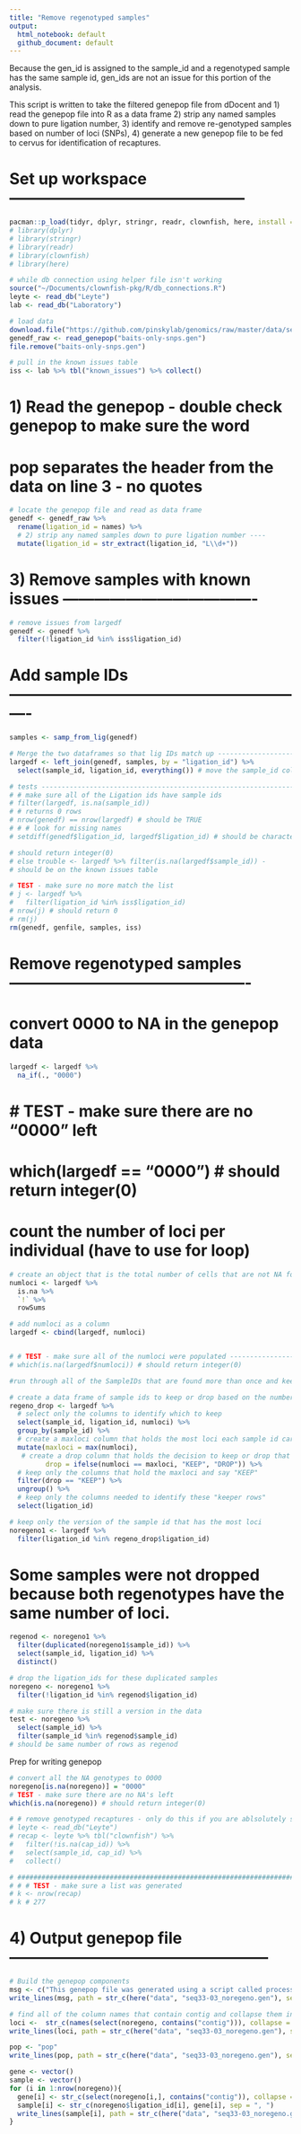 ```yaml
---
title: "Remove regenotyped samples"
output: 
  html_notebook: default
  github_document: default
---
```


Because the gen_id is assigned to the sample_id and a regenotyped sample has the same sample id, gen_ids are not an issue for this portion of the analysis.

This script is written to take the filtered genepop file from dDocent and
1) read the genepop file into R as a data frame
2) strip any named samples down to pure ligation number,
3) identify and remove re-genotyped samples based on number of loci (SNPs),
4) generate a new genepop file to be fed to cervus for identification of recaptures.

# Set up workspace ---------------------------------------------
```r
pacman::p_load(tidyr, dplyr, stringr, readr, clownfish, here, install = FALSE)
# library(dplyr) 
# library(stringr)
# library(readr)
# library(clownfish)
# library(here)

# while db connection using helper file isn't working 
source("~/Documents/clownfish-pkg/R/db_connections.R")
leyte <- read_db("Leyte")
lab <- read_db("Laboratory")
```


```r
# load data
download.file("https://github.com/pinskylab/genomics/raw/master/data/seq33_03_baits_only_SNPs.gen", destfile = "baits-only-snps.gen")
genedf_raw <- read_genepop("baits-only-snps.gen")
file.remove("baits-only-snps.gen")

# pull in the known issues table
iss <- lab %>% tbl("known_issues") %>% collect()
```


# 1) Read the genepop  - double check genepop to make sure the word
# pop separates the header from the data on line 3 - no quotes
```r
# locate the genepop file and read as data frame
genedf <- genedf_raw %>% 
  rename(ligation_id = names) %>% 
  # 2) strip any named samples down to pure ligation number ---- 
  mutate(ligation_id = str_extract(ligation_id, "L\\d+"))
```
# 3) Remove samples with known issues -------------------------------------

```r
# remove issues from largedf
genedf <- genedf %>%
  filter(!ligation_id %in% iss$ligation_id)
```


# Add sample IDs ----------------------------------------------------------

```r
samples <- samp_from_lig(genedf)

# Merge the two dataframes so that lig IDs match up -----------------------
largedf <- left_join(genedf, samples, by = "ligation_id") %>% 
  select(sample_id, ligation_id, everything()) # move the sample_id column to the beginning

# tests ------------------------------------------------------------------
# # make sure all of the Ligation ids have sample ids
# filter(largedf, is.na(sample_id))
# # returns 0 rows
# nrow(genedf) == nrow(largedf) # should be TRUE
# # # look for missing names
# setdiff(genedf$ligation_id, largedf$ligation_id) # should be character(0)

# should return integer(0)
# else trouble <- largedf %>% filter(is.na(largedf$sample_id)) - 
# should be on the known issues table

# TEST - make sure no more match the list
# j <- largedf %>%
#   filter(ligation_id %in% iss$ligation_id)
# nrow(j) # should return 0
# rm(j)
rm(genedf, genfile, samples, iss)
```



# Remove regenotyped samples ----------------------------------------------

# convert 0000 to NA in the genepop data
```r
largedf <- largedf %>% 
  na_if(., "0000")
```


# # TEST - make sure there are no "0000" left
# which(largedf == "0000") # should return integer(0)

# count the number of loci per individual (have to use for loop)
```r
# create an object that is the total number of cells that are not NA for each row in the largedf
numloci <- largedf %>% 
  is.na %>% 
  `!` %>% 
  rowSums

# add numloci as a column
largedf <- cbind(largedf, numloci)


# # TEST - make sure all of the numloci were populated ----------------------
# which(is.na(largedf$numloci)) # should return integer(0)
```



```r

#run through all of the SampleIDs that are found more than once and keep the one with the most loci

# create a data frame of sample ids to keep or drop based on the number of loci present
regeno_drop <- largedf %>% 
  # select only the columns to identify which to keep
  select(sample_id, ligation_id, numloci) %>%
  group_by(sample_id) %>% 
  # create a maxloci column that holds the most loci each sample id carries
  mutate(maxloci = max(numloci), 
   # create a drop column that holds the decision to keep or drop that row
         drop = ifelse(numloci == maxloci, "KEEP", "DROP")) %>% 
  # keep only the columns that hold the maxloci and say "KEEP"
  filter(drop == "KEEP") %>% 
  ungroup() %>% 
  # keep only the columns needed to identify these "keeper rows"
  select(ligation_id)

# keep only the version of the sample id that has the most loci
noregeno1 <- largedf %>% 
  filter(ligation_id %in% regeno_drop$ligation_id)
```
# Some samples were not dropped because both regenotypes have the same number of loci.
```r
regenod <- noregeno1 %>%
  filter(duplicated(noregeno1$sample_id)) %>%
  select(sample_id, ligation_id) %>% 
  distinct()

# drop the ligation_ids for these duplicated samples
noregeno <- noregeno1 %>% 
  filter(!ligation_id %in% regenod$ligation_id)

# make sure there is still a version in the data
test <- noregeno %>% 
  select(sample_id) %>% 
  filter(sample_id %in% regenod$sample_id)
# should be same number of rows as regenod
```


Prep for writing genepop
```r

# convert all the NA genotypes to 0000
noregeno[is.na(noregeno)] = "0000"
# TEST - make sure there are no NA's left
which(is.na(noregeno)) # should return integer(0)

# # remove genotyped recaptures - only do this if you are ablsolutely sure you do not want to find new recapture events with this data
# leyte <- read_db("Leyte")
# recap <- leyte %>% tbl("clownfish") %>% 
#   filter(!is.na(cap_id)) %>% 
#   select(sample_id, cap_id) %>% 
#   collect()

# ########################################################################
# # # TEST - make sure a list was generated
# k <- nrow(recap)
# k # 277

```



# 4) Output genepop file --------------------------------------------------

```r
# Build the genepop components
msg <- c("This genepop file was generated using a script called process_genepop.Rmd written by Michelle Stuart ")
write_lines(msg, path = str_c(here("data", "seq33-03_noregeno.gen"), sep = ""), append = F)

# find all of the column names that contain contig and collapse them into a comma separated string
loci <-  str_c(names(select(noregeno, contains("contig"))), collapse = ",")
write_lines(loci, path = str_c(here("data", "seq33-03_noregeno.gen"), sep = ""), append = T)

pop <- "pop"
write_lines(pop, path = str_c(here("data", "seq33-03_noregeno.gen"), sep = ""), append = T)

gene <- vector()
sample <- vector()
for (i in 1:nrow(noregeno)){
  gene[i] <- str_c(select(noregeno[i,], contains("contig")), collapse = " ")
  sample[i] <- str_c(noregeno$ligation_id[i], gene[i], sep = ", ")
  write_lines(sample[i], path = str_c(here("data", "seq33-03_noregeno.gen"), sep = ""), append = T)
}
```

